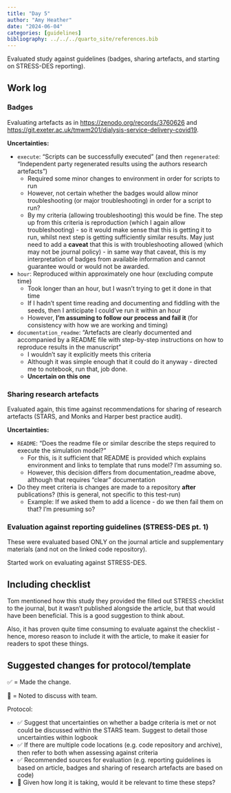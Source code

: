 ```yaml
---
title: "Day 5"
author: "Amy Heather"
date: "2024-06-04"
categories: [guidelines]
bibliography: ../../../quarto_site/references.bib
---
```


::: {.callout-note}

Evaluated study against guidelines (badges, sharing artefacts, and starting on STRESS-DES reporting).

:::

## Work log

### Badges

Evaluating artefacts as in <https://zenodo.org/records/3760626> and <https://git.exeter.ac.uk/tmwm201/dialysis-service-delivery-covid19>.

**Uncertainties:**

* `execute`: "Scripts can be successfully executed" (and then `regenerated`: "Independent party regenerated results using the authors research artefacts")
    * Required some minor changes to environment in order for scripts to run
    * However, not certain whether the badges would allow minor troubleshooting (or major troubleshooting) in order for a script to run?
    * By my criteria (allowing troubleshooting) this would be fine. The step up from this criteria is reproduction (which I again allow troubleshooting) - so it would make sense that this is getting it to run, whilst next step is getting sufficiently similar results. May just need to add a **caveat** that this is with troubleshooting allowed (which may not be journal policy) - in same way that caveat, this is my interpretation of badges from available information and cannot guarantee would or would not be awarded.
* `hour`: Reproduced within approximately one hour (excluding compute time)
    * Took longer than an hour, but I wasn't trying to get it done in that time
    * If I hadn't spent time reading and documenting and fiddling with the seeds, then I anticipate I could've run it within an hour
    * However, **I'm assuming to follow our process and fail it** (for consistency with how we are working and timing)
* `documentation_readme`: "Artefacts are clearly documented and accompanied by a README file with step-by-step instructions on how to reproduce results in the manuscript"
    * I wouldn't say it explicitly meets this criteria
    * Although it was simple enough that it could do it anyway - directed me to notebook, run that, job done.
    * **Uncertain on this one**

### Sharing research artefacts

Evaluated again, this time against recommendations for sharing of research artefacts (STARS, and Monks and Harper best practice audit).

**Uncertainties:**

* `README`: "Does the readme file or similar describe the steps required to execute the simulation model?"
    * For this, is it sufficient that README is provided which explains environment and links to template that runs model? I'm assuming so.
    * However, this decision differs from documentation_readme above, although that requires "clear" documentation
* Do they meet criteria is changes are made to a repository **after** publications? (this is general, not specific to this test-run)
    * Example: If we asked them to add a licence - do we then fail them on that? I'm presuming so?

### Evaluation against reporting guidelines (STRESS-DES pt. 1)

These were evaluated based ONLY on the journal article and supplementary materials (and not on the linked code repository).

Started work on evaluating against STRESS-DES.

::: {.callout-tip}
## Including checklist

Tom mentioned how this study they provided the filled out STRESS checklist to the journal, but it wasn't published alongside the article, but that would have been beneficial. This is a good suggestion to think about.

Also, it has proven quite time consuming to evaluate against the checklist - hence, moreso reason to include it with the article, to make it easier for readers to spot these things.
:::

## Suggested changes for protocol/template

✅ = Made the change.

💬 = Noted to discuss with team.

Protocol: 

* ✅ Suggest that uncertainties on whether a badge criteria is met or not could be discussed within the STARS team. Suggest to detail those uncertainties within logbook
* ✅ If there are multiple code locations (e.g. code repository and archive), then refer to both when assessing against criteria
* ✅ Recommended sources for evaluation (e.g. reporting guidelines is based on article, badges and sharing of research artefacts are based on code)
* 💬 Given how long it is taking, would it be relevant to time these steps?